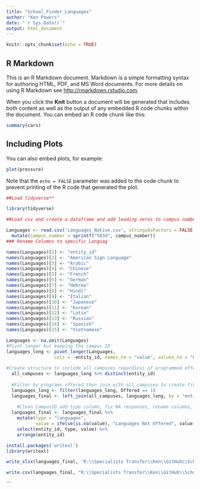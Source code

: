 ```yaml
---
title: "School_Finder_Languages"
author: "Ken Powers"
date: "`r Sys.Date()`"
output: html_document
---
```


```r
knitr::opts_chunk$set(echo = TRUE)
```

## R Markdown

This is an R Markdown document. Markdown is a simple formatting syntax for authoring HTML, PDF, and MS Word documents. For more details on using R Markdown see <http://rmarkdown.rstudio.com>.

When you click the **Knit** button a document will be generated that includes both content as well as the output of any embedded R code chunks within the document. You can embed an R code chunk like this:

```r
summary(cars)
```

## Including Plots

You can also embed plots, for example:

```r
plot(pressure)
```

Note that the `echo = FALSE` parameter was added to the code chunk to prevent printing of the R code that generated the plot.


```r

##Load tidyverse**

library(tidyverse)

##Load csv and create a dataframe and add leading zeros to campus number

Languages <- read.csv('Languages_Native.csv', stringsAsFactors = FALSE, header = TRUE) %>%
  mutate(campus_number = sprintf("%03d", campus_number))
### Rename Columns to specific Languag

names(Languages)[1] <- "entity_id"
names(Languages)[2] <- "American Sign Language"
names(Languages)[3] <- "Arabic"
names(Languages)[4] <- "Chinese"
names(Languages)[5] <- "French"
names(Languages)[6] <- "German"
names(Languages)[7] <- "Hebrew"
names(Languages)[8] <- "Hindi"
names(Languages)[9] <- "Italian"
names(Languages)[10] <- "Japanese"
names(Languages)[11] <- "Korean"
names(Languages)[12] <- "Latin"
names(Languages)[13] <- "Russian"
names(Languages)[14] <- "Spanish"
names(Languages)[15] <- "Vietnamese"

Languages <- na.omit(Languages)
#Pivot longer but keeping the campus ID
languages_long <- pivot_longer(Languages, 
                  cols = -entity_id, names_to = "value", values_to = "Offered" ) 
  
#Create structure to include all campuses regardless of programmed offered
  all_campuses <- languages_long %>% distinct(entity_id)
  
  #Filter by programs offered then join with all_campuses to create final list
  languages_long <- filter(languages_long, Offered == 1)
  languages_final <- left_join(all_campuses, languages_long, by = "entity_id")
  
    #Clean CampusID add type column, fix NA responses, rename columns, and rearrange
  languages_final <- languages_final %>% 
    mutate(type = "languages",
           value = ifelse(is.na(value), "Languages Not Offered", value)) %>% 
    select(entity_id, type, value) %>% 
    arrange(entity_id)

install.packages('writexl')
library(writexl)

write_xlsx(languages_final, 'R:\\Specialists Transfer\\Ken\\GitHub\\Schoolfinder_Languages\\Languages_final.xlsx')

write.csv(languages_final, "R:\\Specialists Transfer\\Ken\\GitHub\\Schoolfinder_Languages\\Languages_final.csv", row.names=FALSE)
```






```
